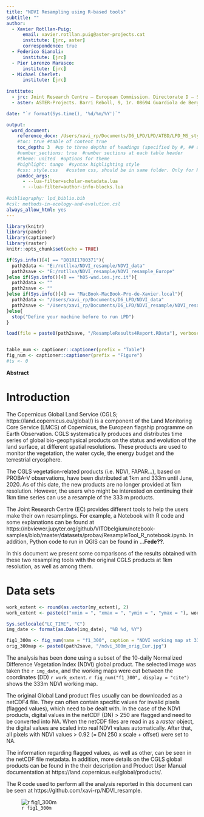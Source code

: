 ```yaml
---
title: "NDVI Resampling using R-based tools"
subtitle: ""
author:
  - Xavier Rotllan-Puig:
      email: xavier.rotllan.puig@aster-projects.cat
      institute: [jrc, aster]
      correspondence: true
  - Federico Gianoli:
      institute: [jrc]
  - Pier Lorenzo Marasco:
      institute: [jrc]
  - Michael Cherlet:
      institute: [jrc]
 
institute:
  - jrc: Joint Research Centre – European Commission. Directorate D – Sustainable Resources. Unit D6 – Knowledge for Sustainable Development & Food Security Unit. Via Enrico Fermi 2749. I-21027 Ispra (VA), ITALY
  - aster: ASTER-Projects. Barri Reboll, 9, 1r. 08694 Guardiola de Berguedà (Barcelona), SPAIN

date: "`r format(Sys.time(), '%d/%m/%Y')`"

output: 
  word_document:
    reference_docx: /Users/xavi_rp/Documents/D6_LPD/LPD/ATBD/LPD_MS_styles.docx
    #toc: true #table of content true
    toc_depth: 3  #up to three depths of headings (specified by #, ## and ###)
    #number_sections: true  #number sections at each table header
    #theme: united  #options for theme
    #highlight: tango  #syntax highlighting style
    #css: style.css   #custom css, should be in same folder. Only for HTML
    pandoc_args:
      - --lua-filter=scholar-metadata.lua
      - --lua-filter=author-info-blocks.lua
      
#bibliography: lpd_biblio.bib
#csl: methods-in-ecology-and-evolution.csl
always_allow_html: yes
---
```


```r
library(knitr)
library(pander)
library(captioner)
library(raster)
knitr::opts_chunk$set(echo = TRUE)

```

```r
if(Sys.info()[4] == "D01RI1700371"){
  path2data <- "E:/rotllxa/NDVI_resample/NDVI_data"
  path2save <- "E:/rotllxa/NDVI_resample/NDVI_resample_Europe"
}else if(Sys.info()[4] == "h05-wad.ies.jrc.it"){
  path2data <- ""
  path2save <- ""
}else if(Sys.info()[4] == "MacBook-MacBook-Pro-de-Xavier.local"){
  path2data <- "/Users/xavi_rp/Documents/D6_LPD/NDVI_data"
  path2save <- "/Users/xavi_rp/Documents/D6_LPD/NDVI_resample/NDVI_resample_Europe"
}else{
  stop("Define your machine before to run LPD")
}

load(file = paste0(path2save, "/ResampleResults4Report.RData"), verbose = FALSE)


table_num <- captioner::captioner(prefix = "Table")
fig_num <- captioner::captioner(prefix = "Figure")
#ts <- 0
```


**Abstract**



# Introduction

The Copernicus Global Land Service (CGLS; https://land.copernicus.eu/global/) is a component of the Land Monitoring Core Service (LMCS) of Copernicus, the European flagship programme on Earth Observation. CGLS systematically produces and distributes time series of global bio-geophysical products on the status and evolution of the land surface, at different spatial resolutions. These products are used to monitor the vegetation, the water cycle, the energy budget and the terrestrial cryosphere. 

The CGLS vegetation-related products (i.e. NDVI, FAPAR...), based on PROBA-V observations, have been distributed at 1km and 333m until June, 2020. As of this date, the new products are no longer provided at 1km resolution. However, the users who might be interested on continuing their 1km time series can use a resample of the 333 m products.

The Joint Research Centre (EC) provides different tools to help the users make their own resamplings. For example, a Notebook with R code and some explanations can be found at https://nbviewer.jupyter.org/github/VITObelgium/notebook-samples/blob/master/datasets/probav/ResampleTool_R_notebook.ipynb. In addition, Python code to run in QGIS can be found in ...**Fede??**.

In this document we present some comparisons of the results obtained with these two resampling tools with the original CGLS products at 1km resolution, as well as among them. 




# Data sets

```r
work_extent <- round(as.vector(my_extent), 2)
work_extent <- paste(c("xmin = ", "xmax = ", "ymin = ", "ymax = "), work_extent)

Sys.setlocale("LC_TIME", "C")
img_date <- format(as.Date(img_date), "%B %d, %Y")

fig1_300m <- fig_num(name = "f1_300", caption = "NDVI working map at 333m resolution")
orig_300map <- paste0(path2save, "/ndvi_300m_orig_Eur.jpg")

```

The analysis has been done using a subset of the 10-daily Normalized Difference Vegetation Index (NDVI) global product. The selected image was taken the `r img_date`, and the working maps were cut between the coordinates (DD) `r work_extent`. `r fig_num("f1_300", display = "cite")` shows the 333m NDVI working map. 

The original Global Land product files usually can be downloaded as a netCDF4 file. They can often contain specific values for invalid pixels (flagged values), which need to be dealt with. In the case of the NDVI products, digital values in the netCDF (DN) > 250 are flagged and need to be converted into NA. When the netCDF files are read in as a *raster* object, the digital values are scaled into real NDVI values automatically. After that, all pixels with NDVI values > 0.92 (= DN 250 x scale + offset) were set to NA.

The information regarding flagged values, as well as other, can be seen in the netCDF file metadata. In addition, more details on the CGLS global products can be found in the their description and Product User Manual documentation at https://land.copernicus.eu/global/products/. 

The R code used to perform all the analysis reported in this document can be seen at https://github.com/xavi-rp/NDVI_resample.


![`r fig1_300m`](`r orig_300map`)










